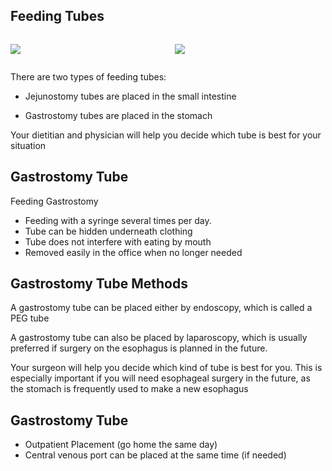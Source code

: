 ## Feeding Tubes

::::::: columns
:::: {.column width="50%"}
::: {.content-visible unless-format="docx"}
![](https://deidt7p41jzcy.cloudfront.net/jtube_ai.png)
:::
::::

:::: {.column width="50%"}
::: {.content-visible unless-format="docx"}
![](https://deidt7p41jzcy.cloudfront.net/gtube_ai.png)
:::
::::
:::::::

::: {.content-hidden unless-format="docx"}
There are two types of feeding tubes:

-   Jejunostomy tubes are placed in the small intestine

-   Gastrostomy tubes are placed in the stomach

Your dietitian and physician will help you decide which tube is best for your situation
:::

## Gastrostomy Tube

Feeding Gastrostomy

-   Feeding with a syringe several times per day.
-   Tube can be hidden underneath clothing
-   Tube does not interfere with eating by mouth
-   Removed easily in the office when no longer needed

## Gastrostomy Tube Methods

A gastrostomy tube can be placed either by endoscopy, which is called a PEG tube

A gastrostomy tube can also be placed by laparoscopy, which is usually preferred if surgery on the esophagus is planned in the future.

Your surgeon will help you decide which kind of tube is best for you. This is especially important if you will need esophageal surgery in the future, as the stomach is frequently used to make a new esophagus

## Gastrostomy Tube

-   Outpatient Placement (go home the same day)
-   Central venous port can be placed at the same time (if needed)
